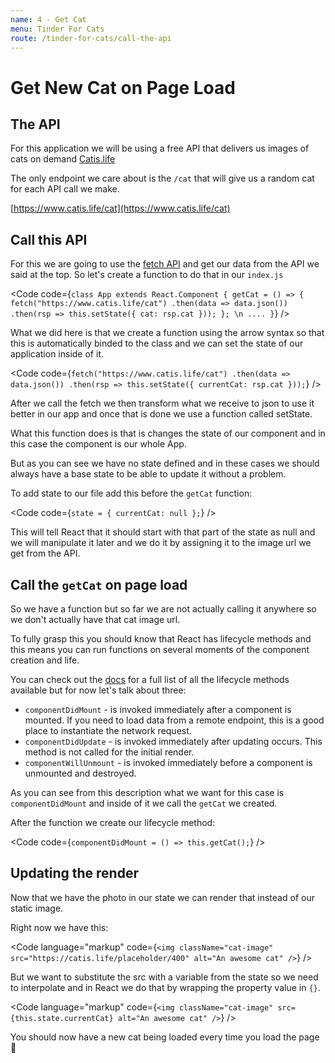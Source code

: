 ```yaml
---
name: 4 - Get Cat
menu: Tinder For Cats
route: /tinder-for-cats/call-the-api
---
```



# Get New Cat on Page Load

## The API

For this application we will be using a free API that delivers us images of cats on demand <a href="https://www.catis.life/">Catis.life</a>

The only endpoint we care about is the `/cat` that will give us a random cat for each API call we make.

[https://www.catis.life/cat](https://www.catis.life/cat)

## Call this API

For this we are going to use the [fetch API](https://developers.google.com/web/updates/2015/03/introduction-to-fetch) and get our data from the API we said at the top. So let's create a function to do that in our `index.js`

<Code
  code={`
class App extends React.Component {
  getCat = () => {
    fetch("https://www.catis.life/cat")
      .then(data => data.json())
      .then(rsp => this.setState({ cat: rsp.cat }));
  };
  \n
  ....
}
`}
/>

What we did here is that we create a function using the arrow syntax so that this is automatically binded to the class and we can set the state of our application inside of it.

<Code
  code={`
    fetch("https://www.catis.life/cat")
      .then(data => data.json())
      .then(rsp => this.setState({ currentCat: rsp.cat }));
`}
/>

After we call the fetch we then transform what we receive to json to use it better in our app and once that is done we use a function called setState.

What this function does is that is changes the state of our component and in this case the component is our whole App.

But as you can see we have no state defined and in these cases we should always have a base state to be able to update it without a problem.

To add state to our file add this before the `getCat` function:

<Code
  code={`
  state = {
    currentCat: null
  };
`}
/>

This will tell React that it should start with that part of the state as null and we will manipulate it later and we do it by assigning it to the image url we get from the API.

## Call the `getCat` on page load

So we have a function but so far we are not actually calling it anywhere so we don't actually have that cat image url.

To fully grasp this you should know that React has lifecycle methods and this means you can run functions on several moments of the component creation and life.

You can check out the [docs](https://reactjs.org/docs/react-component.html#the-component-lifecycle) for a full list of all the lifecycle methods available but for now let's talk about three:

- `componentDidMount` - is invoked immediately after a component is mounted. If you need to load data from a remote endpoint, this is a good place to instantiate the network request.
- `componentDidUpdate` - is invoked immediately after updating occurs. This method is not called for the initial render.
- `componentWillUnmount` - is invoked immediately before a component is unmounted and destroyed.

As you can see from this description what we want for this case is `componentDidMount` and inside of it we call the `getCat` we created.

After the function we create our lifecycle method:

<Code
  code={`
  componentDidMount = () => this.getCat();
`}
/>

## Updating the render

Now that we have the photo in our state we can render that instead of our static image.

Right now we have this:

<Code
  language="markup"
  code={`
<img
  className="cat-image"
  src="https://catis.life/placeholder/400"
  alt="An awesome cat"
/>
  `}
/>

But we want to substitute the src with a variable from the state so we need to interpolate and in React we do that by wrapping the property value in `{}`.

<Code
  language="markup"
  code={`
<img
  className="cat-image"
  src={this.state.currentCat}
  alt="An awesome cat"
/>
  `}
/>

You should now have a new cat being loaded every time you load the page 🎉
